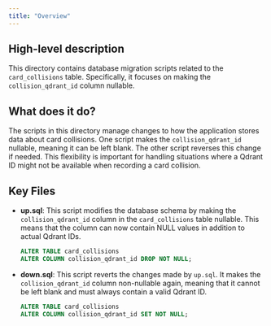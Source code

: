 ```yaml
---
title: "Overview"
---
```


## High-level description
This directory contains database migration scripts related to the `card_collisions` table. Specifically, it focuses on making the `collision_qdrant_id` column nullable. 

## What does it do?
The scripts in this directory manage changes to how the application stores data about card collisions. One script makes the `collision_qdrant_id` nullable, meaning it can be left blank. The other script reverses this change if needed. This flexibility is important for handling situations where a Qdrant ID might not be available when recording a card collision. 

## Key Files
- **up.sql**: This script modifies the database schema by making the `collision_qdrant_id` column in the `card_collisions` table nullable. This means that the column can now contain NULL values in addition to actual Qdrant IDs.

    ```sql
    ALTER TABLE card_collisions
    ALTER COLUMN collision_qdrant_id DROP NOT NULL;
    ```

- **down.sql**: This script reverts the changes made by `up.sql`. It makes the `collision_qdrant_id` column non-nullable again, meaning that it cannot be left blank and must always contain a valid Qdrant ID.

    ```sql
    ALTER TABLE card_collisions
    ALTER COLUMN collision_qdrant_id SET NOT NULL;
    ```
